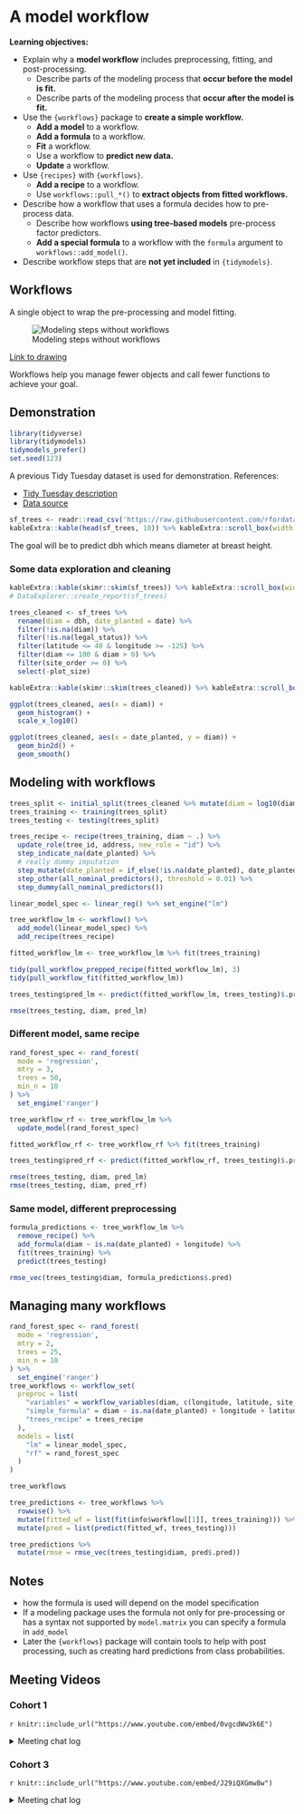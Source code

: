 # A model workflow

**Learning objectives:**

- Explain why a **model workflow** includes preprocessing, fitting, and post-processing.
  - Describe parts of the modeling process that **occur before the model is fit.**
  - Describe parts of the modeling process that **occur after the model is fit.**
- Use the `{workflows}` package to **create a simple workflow.**
  - **Add a model** to a workflow.
  - **Add a formula** to a workflow.
  - **Fit** a workflow.
  - Use a workflow to **predict new data.**
  - **Update** a workflow.
- Use `{recipes}` with `{workflows}`.
  - **Add a recipe** to a workflow.
  - Use `workflows::pull_*()` to **extract objects from fitted workflows.**
- Describe how a workflow that uses a formula decides how to pre-process data.
  - Describe how workflows **using tree-based models** pre-process factor predictors.
  - **Add a special formula** to a workflow with the `formula` argument to `workflows::add_model()`.
- Describe workflow steps that are **not yet included** in `{tidymodels}`.

## Workflows

A single object to wrap the pre-processing and model fitting.

![Modeling steps without workflows](images/08_modeling_steps_without_workflows.png)

[Link to drawing](https://docs.google.com/drawings/d/1TbasFufN0y2vmj83Gn5u3IUx7Fsov0Ls3_Vqr6ns8FU/edit)

Workflows help you manage fewer objects and call fewer functions to achieve your goal.

## Demonstration

```r
library(tidyverse)
library(tidymodels)
tidymodels_prefer()
set.seed(123)
```


A previous Tidy Tuesday dataset is used for demonstration. References:

- [Tidy Tuesday description](https://github.com/rfordatascience/tidytuesday/blob/master/data/2020/2020-01-28/readme.md)
- [Data source](https://data.sfgov.org/City-Infrastructure/Street-Tree-List/tkzw-k3nq)

```r
sf_trees <- readr::read_csv('https://raw.githubusercontent.com/rfordatascience/tidytuesday/master/data/2020/2020-01-28/sf_trees.csv')
kableExtra::kable(head(sf_trees, 10)) %>% kableExtra::scroll_box(width = '100%')
```

The goal will be to predict dbh which means diameter at breast height.

### Some data exploration and cleaning

```r
kableExtra::kable(skimr::skim(sf_trees)) %>% kableExtra::scroll_box(width = '100%')
# DataExplorer::create_report(sf_trees)
```


```r
trees_cleaned <- sf_trees %>%
  rename(diam = dbh, date_planted = date) %>%
  filter(!is.na(diam)) %>%
  filter(!is.na(legal_status)) %>%
  filter(latitude <= 40 & longitude >= -125) %>%
  filter(diam <= 100 & diam > 0) %>%
  filter(site_order >= 0) %>%
  select(-plot_size)

kableExtra::kable(skimr::skim(trees_cleaned)) %>% kableExtra::scroll_box(width = '100%')
```

```r
ggplot(trees_cleaned, aes(x = diam)) +
  geom_histogram() +
  scale_x_log10()

ggplot(trees_cleaned, aes(x = date_planted, y = diam)) +
  geom_bin2d() +
  geom_smooth()
```

## Modeling with workflows

```r
trees_split <- initial_split(trees_cleaned %>% mutate(diam = log10(diam)), prop = 0.8)
trees_training <- training(trees_split)
trees_testing <- testing(trees_split)
```

```r
trees_recipe <- recipe(trees_training, diam ~ .) %>%
  update_role(tree_id, address, new_role = "id") %>%
  step_indicate_na(date_planted) %>%
  # really dummy imputation
  step_mutate(date_planted = if_else(!is.na(date_planted), date_planted, as.Date('1950-01-01'))) %>%
  step_other(all_nominal_predictors(), threshold = 0.01) %>%
  step_dummy(all_nominal_predictors())

linear_model_spec <- linear_reg() %>% set_engine("lm")

tree_workflow_lm <- workflow() %>%
  add_model(linear_model_spec) %>%
  add_recipe(trees_recipe)
```

```r
fitted_workflow_lm <- tree_workflow_lm %>% fit(trees_training)

tidy(pull_workflow_prepped_recipe(fitted_workflow_lm), 3)
tidy(pull_workflow_fit(fitted_workflow_lm))
```

```r
trees_testing$pred_lm <- predict(fitted_workflow_lm, trees_testing)$.pred

rmse(trees_testing, diam, pred_lm)
```

### Different model, same recipe

```r
rand_forest_spec <- rand_forest(
  mode = 'regression',
  mtry = 3,
  trees = 50,
  min_n = 10
) %>% 
  set_engine('ranger')

tree_workflow_rf <- tree_workflow_lm %>%
  update_model(rand_forest_spec)

fitted_workflow_rf <- tree_workflow_rf %>% fit(trees_training)

trees_testing$pred_rf <- predict(fitted_workflow_rf, trees_testing)$.pred

rmse(trees_testing, diam, pred_lm)
rmse(trees_testing, diam, pred_rf)
```


### Same model, different preprocessing

```r
formula_predictions <- tree_workflow_lm %>%
  remove_recipe() %>% 
  add_formula(diam ~ is.na(date_planted) + longitude) %>%
  fit(trees_training) %>%
  predict(trees_testing)

rmse_vec(trees_testing$diam, formula_predictions$.pred)
```

## Managing many workflows

```r
rand_forest_spec <- rand_forest(
  mode = 'regression',
  mtry = 2,
  trees = 25,
  min_n = 10
) %>% 
  set_engine('ranger')
tree_workflows <- workflow_set(
  preproc = list(
    "variables" = workflow_variables(diam, c(longitude, latitude, site_order)),
    "simple_formula" = diam ~ is.na(date_planted) + longitude + latitude,
    "trees_recipe" = trees_recipe
  ),
  models = list(
    "lm" = linear_model_spec,
    "rf" = rand_forest_spec
  )
)

tree_workflows
```

```r
tree_predictions <- tree_workflows %>%
  rowwise() %>%
  mutate(fitted_wf = list(fit(info$workflow[[1]], trees_training))) %>%
  mutate(pred = list(predict(fitted_wf, trees_testing)))

tree_predictions %>%
  mutate(rmse = rmse_vec(trees_testing$diam, pred$.pred))
```


## Notes

- how the formula is used will depend on the model specification
- If a modeling package uses the formula not only for pre-processing or has a syntax not supported by `model.matrix` you can specify a formula in `add_model`
- Later the `{workflows}` package will contain tools to help with post processing, such as creating hard predictions from class probabilities.


## Meeting Videos

### Cohort 1

`r knitr::include_url("https://www.youtube.com/embed/0vgcdWw3k6E")`

<details>
  <summary> Meeting chat log </summary>
  
  ```
00:13:53	Tyler Grant Smith:	i used skimr today on a dataset with 77 million rows and 200 columns...it took a while
00:14:14	Tan Ho:	The official R soundtrack https://www.youtube.com/watch?v=-9BzWBufH1s
00:14:19	Tyler Grant Smith:	that would have been smart...oh well
00:14:35	Ben Gramza:	https://www.kaggle.com/yamaerenay/spotify-dataset-19212020-160k-tracks
00:16:21	Tony ElHabr:	i'm blind
00:16:31	Asmae Toumi:	pAIN
00:16:42	Jordan Krogmann:	the humanity
00:16:54	Scott Nestler:	I just turned off my Vitamin D sunlamp.
00:17:01	Jordan Krogmann:	coobalt
00:17:03	Jordan Krogmann:	= love
00:17:14	Tony ElHabr:	bad programmers use light mode so they can see their bugs
00:17:15	Tyler Grant Smith:	thanks
00:17:16	Jim Gruman:	monokai
00:17:31	Tan Ho:	correct pane layout tho
00:17:34	Tan Ho:	much appreciate
00:17:37	Asmae Toumi:	Absolutely not
00:17:48	Jim Gruman:	console, upper right...
00:21:20	Jon Harmon (jonthegeek):	Is there actually no chat, or does zoom just not show it to me when I'm late?
00:21:28	Tony ElHabr:	it doesn't show
00:21:29	Tan Ho:	you don't see it if you're late
00:21:40	Jordan Krogmann:	yeah there were some comments up top
00:21:53	Jon Harmon (jonthegeek):	Ok. That's funny, since I can see the full log after the meeting.
00:26:25	Tony ElHabr:	steps like step_meanimpute will only do work on the training data, so you avoid data leakage
00:26:31	Jordan Krogmann:	+1
00:29:57	Asmae Toumi:	I do it with insurance costs a lot because I don’t want to throw out the information in claims with 0$
00:30:58	Asmae Toumi:	My internet is bad but I do use an offset
00:31:30	Jim Gruman:	step_YeoJohnson and step_BoxCox would be better choices
00:32:11	Tyler Grant Smith:	^
00:32:37	Tony ElHabr:	are they always better tho?
00:35:38	Tyler Grant Smith:	well yeo johnson is a generalization og log1p
00:36:22	Tony ElHabr:	ah right. google verifies this is true
00:36:39	Pavitra Chakravarty:	thanks Jon
00:36:41	Tyler Grant Smith:	sure?
00:36:46	Tyler Grant Smith:	no idea me neither
00:42:31	Jordan Krogmann:	tidy is black magic
00:43:40	Tony ElHabr:	how do we feel about super long function names like `pull_workflow_prepped_recipe()`
00:44:39	Jordan Krogmann:	%<>% update_formula() would overwrite it
00:45:28	Conor Tompkins:	Long specific functions are better than “bake” and “juice” IMO
00:45:58	Tony ElHabr:	yeah i agree
00:46:15	Scott Nestler:	Back to the log(0) issue.  Transformations like log(x+c) where c is a positive constant "start value" can work--and can be indicated even when no value of x is zero--but sometimes they destroy linear relationships.
00:46:26	Scott Nestler:	Here's the other method I recall seeing (in Hosmer, Lemeshow, & Sturdivant's Logistic Regression book):   A good solution is to create two variables. One of them equals log(x) when x is nonzero and otherwise is anything; it's convenient to let it default to zero. The other, let's call it zx, is an indicator of whether x is zero: it equals 1 when x=0 and is 0 otherwise.
00:47:31	Scott Nestler:	These terms contribute a sum βlog(x)+β0zx to the estimate. When x>0, zx=0 so the second term drops out leaving just βlog(x). When x=0, "log(x)" has been set to zero while zx=1, leaving just the value β0. Thus, β0 estimates the effect when x=0 and otherwise β is the coefficient of log(x).
00:47:57	Scott Nestler:	Found a reference to it here:  https://stats.stackexchange.com/questions/4831/regression-transforming-variables
00:54:16	Asmae Toumi:	Resampling is my chapter *cracks knuckles*
00:54:28	Asmae Toumi:	nooooope
00:54:39	Scott Nestler:	rf_fit_rs <- 
  rf_wf %>% 
  fit_resamples(folds)
00:55:26	Conor Tompkins:	Right Scott, that will contain the results of the fit
00:55:49	Conor Tompkins:	If you keep the .pred, that is
00:56:20	Jordan Krogmann:	Asmae, time to voluntell someone!
00:56:32	Asmae Toumi:	Let me play the music of my people
00:56:37	Asmae Toumi:	I nominateeeeeeeeeeeeeeee
00:56:40	Tan Ho:	JOE
00:56:41	Asmae Toumi:	JOE
00:56:45	Asmae Toumi:	WE DID IT JOE
00:56:52	Jordan Krogmann:	lol
00:57:10	Asmae Toumi:	https://www.youtube.com/watch?v=dP6_pYYWAT8
00:57:11	Asmae Toumi:	This is the song
00:57:50	Asmae Toumi:	asorry
00:57:51	Asmae Toumi:	https://www.youtube.com/watch?v=-9BzWBufH1s
00:57:52	Jon Harmon (jonthegeek):	https://www.youtube.com/watch?v=-9BzWBufH1s
00:57:53	Asmae Toumi:	THIS IS IT
00:58:52	Jordan Krogmann:	Thanks!
00:59:04	Asmae Toumi:	Goodnight gang
```
</details>

### Cohort 3

`r knitr::include_url("https://www.youtube.com/embed/J29iQXGmw8w")`

<details>
  <summary> Meeting chat log </summary>
  
```
00:06:03	Daniel Chen (he/him):	hello. i'm here. just finishing up stuff before meeting
00:06:44	Ildiko Czeller:	welcome Federica. is this your first tidymodels bookclub?
00:15:21	Federica Gazzelloni:	@Ildiko hello yes, just jumped in. Thanks!
00:16:05	Toryn Schafer (she/her):	Welcome!
00:16:40	Daniel Chen (he/him):	Q: the bake() gives you the data after all those step_() functions from recipies?
00:17:39	Toryn Schafer (she/her):	Yes, I think that’s right, Daniel. From the help page the value of bake() is: “A tibble, matrix, or sparse matrix that may have different columns than the original columns in new_data.”
00:22:45	Daniel Chen (he/him):	what is the response/y variable for this dataset?
00:28:36	Daniel Chen (he/him):	oh I see it's `diam`
00:41:56	Federica Gazzelloni:	@Toryn thanks very interesting
00:45:24	Federica Gazzelloni:	Hello @Daniel 
00:45:37	Daniel Chen (he/him):	so working with workflow_sets still needs you to drop into rowwise? there's no function to fit those models for you?
00:45:49	Daniel Chen (he/him):	hello @Federica!
00:47:27	Toryn Schafer (she/her):	In the book they used map instead of rowwise, but yeah doesn’t seem to be one function: map(info, ~ fit(.x$workflow[[1]], ames_train))
00:54:39	Federica Gazzelloni:	need to go, very good job! see you next time hopefully
01:07:43	Ildiko Czeller:	https://www.tidymodels.org/learn/develop/
01:08:24	Ildiko Czeller:	https://hardhat.tidymodels.org/
01:09:07	Ildiko Czeller:	https://tidymodels.github.io/model-implementation-principles/
```
</details>
